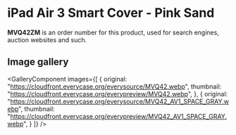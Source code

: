
# iPad Air 3 Smart Cover - Pink Sand

<Callout type='info' emoji='👉🏻'>**MVQ42ZM** is an order number for this product, used for search engines, auction websites and such.</Callout>

## Image gallery

<GalleryComponent
    images={[
      {
        original: "https://cloudfront.everycase.org/everysource/MVQ42.webp",
        thumbnail: "https://cloudfront.everycase.org/everypreview/MVQ42.webp",
      },
      {
        original: "https://cloudfront.everycase.org/everysource/MVQ42_AV1_SPACE_GRAY.webp",
        thumbnail: "https://cloudfront.everycase.org/everypreview/MVQ42_AV1_SPACE_GRAY.webp",
      }
    ]}
  />
